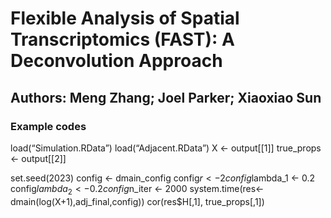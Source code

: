 # Flexible Analysis of Spatial Transcriptomics (FAST): A Deconvolution Approach
## Authors: Meng Zhang; Joel Parker; Xiaoxiao Sun

### Example codes
load("Simulation.RData")
load("Adjacent.RData")
X <- output[[1]]
true_props <-  output[[2]]

set.seed(2023)
config <- dmain_config
config$r <- 2
config$lambda_1 <- 0.2
config$lambda_2 <- 0.2
config$n_iter <- 2000
system.time(res<-dmain(log(X+1),adj_final,config))
cor(res$H[,1], true_props[,1])
